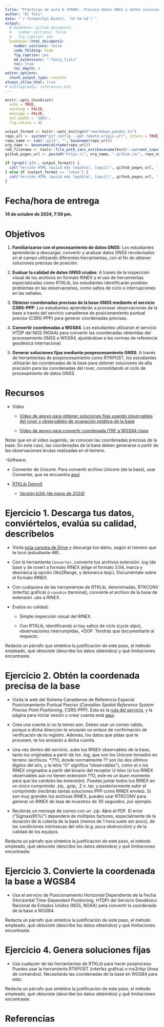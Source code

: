 ```yaml
---
title: "Prácticas de aula 6 (PA06). Procesa datos GNSS y obtén soluciones fijas<small><br>Geomorfología (GEO-114)<br>Universidad Autónoma de Santo Domingo (UASD)<br>Semestre 2024-02</small>"
author: "El Tali"
date: "`r format(Sys.Date(), '%Y-%m-%d')`"
output:
  # bookdown::github_document2:
  #   number_sections: false
  #   fig_caption: yes
  bookdown::html_document2:
    number_sections: false
    code_folding: hide
    fig_caption: yes
    md_extensions: "-fancy_lists"
    toc: true
    toc_depth: 3
editor_options: 
  chunk_output_type: console
always_allow_html: true
# bibliography: references.bib
---
```


```r
knitr::opts_chunk$set(
  echo = TRUE,
  warning = FALSE,
  message = FALSE,
  out.width = '100%',
  fig.retina = 4)
```

```r
output_format <- knitr::opts_knit$get("rmarkdown.pandoc.to")
repo_url <- system("git config --get remote.origin.url", intern = TRUE)
repo_name <- sub(".git$", "", basename(repo_url))
org_name <- basename(dirname(repo_url))
rmd_filename <- tools::file_path_sans_ext(basename(knitr::current_input()))
github_pages_url <- paste0("https://", org_name, ".github.io/", repo_name, "/", rmd_filename, ".html")
```

```r
if (grepl('gfm', output_format)) {
  cat('Versión HTML (quizá más legible), [aquí](', github_pages_url, ')\n', sep = '')
} else if (output_format == 'latex') {
  cat('Versión HTML (quizá más legible), [aquí](', github_pages_url, ')\n', sep = '')
}
```

# Fecha/hora de entrega

**14 de octubre de 2024, 7:59 pm.**

# Objetivos

1. **Familiarizarse con el procesamiento de datos GNSS**: Los estudiantes aprenderán a descargar, convertir y analizar datos GNSS recolectados en el campo utilizando diferentes herramientas, con el fin de obtener soluciones precisas de posición.

2. **Evaluar la calidad de datos GNSS crudos**: A través de la inspección visual de los archivos en formato RINEX y el uso de herramientas especializadas como RTKLib, los estudiantes identificarán posibles problemas en las observaciones, como saltos de ciclo o interrupciones en las señales.

3. **Obtener coordenadas precisas de la base GNSS mediante el servicio CSRS-PPP**: Los estudiantes aprenderán a procesar observaciones de la base a través del servicio canadiense de posicionamiento puntual preciso (CSRS-PPP) para generar coordenadas precisas.

4. **Convertir coordenadas a WGS84**: Los estudiantes utilizarán el servicio HTDP del NGS (NOAA) para convertir las coordenadas obtenidas del procesamiento GNSS a WGS84, ajustándose a las normas de referencia geodésica internacional.

5. **Generar soluciones fijas mediante posprocesamiento GNSS**: A través de herramientas de posprocesamiento como RTKPOST, los estudiantes utilizarán las coordenadas de la base para obtener soluciones de alta precisión para las coordenadas del rover, consolidando el ciclo de procesamiento de datos GNSS.

# Recursos

- Vídeo

  - [Vídeo de apoyo para obtener soluciones fijas usando observables del rover y observables de ocupación estática de la base](https://drive.google.com/file/d/1j4YXlBTxb_ouYsBzqIQgPyhpCdn09WoN/view?usp=drive_link)
  
  - [Vídeo de apoyo para convertir coordenada ITRF a WGS84 clase](https://drive.google.com/file/d/1j4YXlBTxb_ouYsBzqIQgPyhpCdn09WoN/view?usp=drive_link)

Notar que en el vídeo sugerido, se conocen las coordenadas precisas de la base. En este caso, las coordenadas de la base deben generarse a partir de las observaciones brutas realizadas en el terreno.
  
-Software:

  - Converter de Unicore. Para convertir archivo Unicore (de la base), usar Converter, que se encuentra [aquí](https://drive.google.com/drive/folders/1uh69yyfTBoJakwA3yxUPJAyA2rRIuzEO?usp=drive_link)

  - [RTKLib Demo5](https://github.com/rtklibexplorer/RTKLIB/releases)
    - [Versión b34i (de mayo de 2024)](https://github.com/rtklibexplorer/RTKLIB/releases/download/b34i/demo5_b34i.zip)
  
# Ejercicio 1. Descarga tus datos, conviértelos, evalúa su calidad, descríbelos

- Visita [esta carpeta de Drive](https://drive.google.com/drive/folders/1bEyVLVSQo7-bkQr5q4Tt_-ookPERQKBH?usp=drive_link) y descarga tus datos, según el número que te tocó (estudiante-##).

- Con la herramienta `Converter`, convierte tus archivos extensión .log (de base y de rover) a formato RINEX (elige el formato 3.04, marca y desmarca la opción Obs2Range, y desmarca teqc). Documéntate sobre el formato RINEX.

- Con cualquiera de las herramientas de RTKLib, denominadas, RTKCONV (interfaz gráfica) o `convbin` (terminal), convierte el archivo de la base de extensión .ubx a RINEX.

- Evalúa su calidad:

  - Simple inspección visual del RINEX.
  
  - Con RTKLib, identificando si hay saltos de ciclo (*cycle slips*), observaciones interrumpidas, *DOP. Tendrás que documentarte al respecto.

Redacta un párrafo que sintetice la justificación de este paso, el método empleado, qué obtuviste (describe los datos obtenidos) y qué limitaciones encontraste.

# Ejercicio 2. Obtén la coordenada precisa de la base

- Visita la web del Sistema Canadiense de Referencia Espacial Posicionamiento Puntual Preciso (*Canadian Spatial Reference System Precise Point Positioning*, CSRS-PPP). Esta es la [ruta del servicio](https://webapp.csrs-scrs.nrcan-rncan.gc.ca/geod/tools-outils/ppp.php), y la página para iniciar sesión o crear cuenta está [aquí](https://webapp.csrs-scrs.nrcan-rncan.gc.ca/geod/account-compte/login.php).

- Crea una cuenta si no la tienes aún. Debes usar un correo válido, porque a dicha dirección te enviarán un enlace de confirmación de verificación de tu registro. Además, los datos que pidas que te procesen, te los enviarán a dicha cuenta.

- Una vez dentro del servicio, sube tus RINEX observables de la base, tanto los originados a partir de los .log, que son los Unicore tomados en terreno (archivos. *.??O, donde normalmente ?? son los dos últimos dígitos del año, y la letra "O" significa "observables"), como el o los RINEX originados a partir del binario del receptor U-blox (si tus RINEX observables aún no tienen extensión ??O, este es un buen momento para que les cambies las extensión). Puedes juntar todos tus RINEX en un único comprimido .zip, .gzip, .Z o .tar, y posteriormente subir el comprimido (recibirás tantas soluciones PPP como RINEX envíes). Si son muy grandes los archivos RINEX, puedes usar RTKCONV para generar un RINEX de tasa de muestreo de 30 segundos, por ejemplo.

- Recibirás un mensaje de correo con un .zip. Abre el PDF. El error ("Sigmas(95%)") dependerá de múltiples factores, especialmente de la duración de la colecta de la base (menos de 1 hora suele ser poco), de las condiciones intrínsecas del sitio (e.g. poca obstrucción) y de la calidad de los equipos.

Redacta un párrafo que sintetice la justificación de este paso, el método empleado, qué obtuviste (describe los datos obtenidos) y qué limitaciones encontraste.

# Ejercicio 3. Convierte la coordenada la base a WGS84

- Usa el servicio de Posicionamiento Horizontal Dependiente de la Fecha (Horizontal Time-Dependent Positioning, HTDP) del Servicio Geodésico Nacional de Estados Unidos (NGS, NOAA) para convertir la coordenada de la base a WGS84.

Redacta un párrafo que sintetice la justificación de este paso, el método empleado, qué obtuviste (describe los datos obtenidos) y qué limitaciones encontraste.

# Ejercicio 4. Genera soluciones fijas

- Usa cualquier de las herramientas de RTKLib para hacer posproceso. Puedes usar la herramienta RTKPOST (interfaz gráfica) o rnx2rtkp (línea de comandos). Necesitarás las coordenadas de la base en WGS84 para esto.

Redacta un párrafo que sintetice la justificación de este paso, el método empleado, qué obtuviste (describe los datos obtenidos) y qué limitaciones encontraste.

# Referencias

